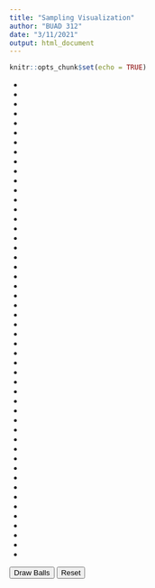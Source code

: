 ```yaml
---
title: "Sampling Visualization"
author: "BUAD 312"
date: "3/11/2021"
output: html_document
---
```


```r
knitr::opts_chunk$set(echo = TRUE)
```
<script src="https://code.jquery.com/jquery-3.6.0.min.js" integrity="sha256-/xUj+3OJU5yExlq6GSYGSHk7tPXikynS7ogEvDej/m4=" crossorigin="anonymous"></script>
<link rel="stylesheet" href="sampling_viz.css">


<ul class="ball-placeholders">
  <li class="ball-placeholder"></li>
  <li class="ball-placeholder"></li>
  <li class="ball-placeholder"></li>
  <li class="ball-placeholder"></li>
  <li class="ball-placeholder"></li>
  <li class="ball-placeholder"></li>
  <li class="ball-placeholder"></li>
  <li class="ball-placeholder"></li>
  <li class="ball-placeholder"></li>
  <li class="ball-placeholder"></li>
  
  <li class="ball-placeholder"></li>
  <li class="ball-placeholder"></li>
  <li class="ball-placeholder"></li>
  <li class="ball-placeholder"></li>
  <li class="ball-placeholder"></li>
  <li class="ball-placeholder"></li>
  <li class="ball-placeholder"></li>
  <li class="ball-placeholder"></li>
  <li class="ball-placeholder"></li>
  <li class="ball-placeholder"></li>
  
  <li class="ball-placeholder"></li>
  <li class="ball-placeholder"></li>
  <li class="ball-placeholder"></li>
  <li class="ball-placeholder"></li>
  <li class="ball-placeholder"></li>
  <li class="ball-placeholder"></li>
  <li class="ball-placeholder"></li>
  <li class="ball-placeholder"></li>
  <li class="ball-placeholder"></li>
  <li class="ball-placeholder"></li>
  
  <li class="ball-placeholder"></li>
  <li class="ball-placeholder"></li>
  <li class="ball-placeholder"></li>
  <li class="ball-placeholder"></li>
  <li class="ball-placeholder"></li>
  <li class="ball-placeholder"></li>
  <li class="ball-placeholder"></li>
  <li class="ball-placeholder"></li>
  <li class="ball-placeholder"></li>
  <li class="ball-placeholder"></li>
  
  <li class="ball-placeholder"></li>
  <li class="ball-placeholder"></li>
  <li class="ball-placeholder"></li>
  <li class="ball-placeholder"></li>
  <li class="ball-placeholder"></li>
  <li class="ball-placeholder"></li>
  <li class="ball-placeholder"></li>
  <li class="ball-placeholder"></li>
  <li class="ball-placeholder"></li>
  <li class="ball-placeholder"></li>
  
</ul>
<ul class="lottery"></ul>
<button class="next-ball">Draw Balls</button>
<button class="play-again">Reset</button>
<script src="sampling_viz.js"></script>
